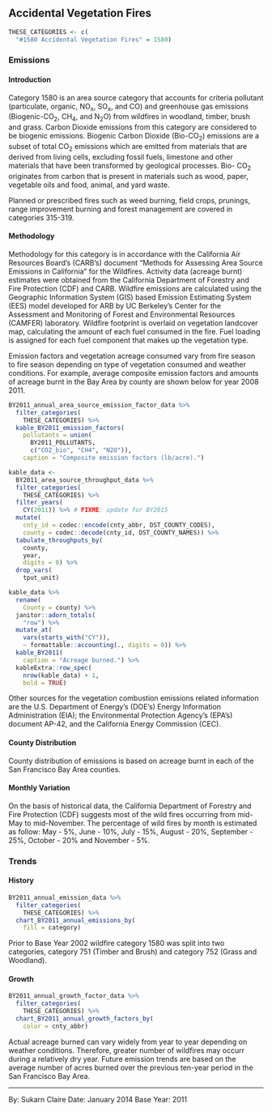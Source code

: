 ## Accidental Vegetation Fires {#misc_other-fires-veg}

```r
THESE_CATEGORIES <- c(
  "#1580 Accidental Vegetation Fires" = 1580)
```

### Emissions

#### Introduction {-}

Category 1580 is an area source category that accounts for criteria pollutant (particulate, organic, NO~x~, SO~x~, and CO) and greenhouse gas emissions (Biogenic-CO~2~, CH~4~, and N~2~O) from wildfires in woodland, timber, brush and grass.
Carbon Dioxide emissions from this category are considered to be biogenic emissions. Biogenic Carbon Dioxide (Bio-CO~2~) emissions are a subset of total CO~2~ emissions which are emitted from materials that are derived from living cells, excluding fossil fuels, limestone and other materials that have been transformed by geological processes. Bio- CO~2~ originates from carbon that is present in materials such as wood, paper, vegetable oils and food, animal, and yard waste.

Planned or prescribed fires such as weed burning, field crops, prunings, range improvement burning and forest management are covered in categories 315-319.

#### Methodology {-}

Methodology for this category is in accordance with the California Air Resources Board’s (CARB’s) document "Methods for Assessing Area Source Emissions in California" for the Wildfires. Activity data (acreage burnt) estimates were obtained from the California Department of Forestry and Fire Protection (CDF) and CARB.
Wildfire emissions are calculated using the Geographic Information System (GIS) based Emission Estimating System (EES) model developed for ARB by UC Berkeley’s Center for the Assessment and Monitoring of Forest and Environmental Resources (CAMFER) laboratory. Wildfire footprint is overlaid on vegetation landcover map, calculating the amount of each fuel consumed in the fire. Fuel loading is assigned for each fuel component that makes up the vegetation type.

Emission factors and vegetation acreage consumed vary from fire season to fire season depending on type of vegetation consumed and weather conditions. For example, average composite emission factors and amounts of acreage burnt in the Bay Area by county are shown below for year <span class="strike">2008</span> 2011.

```r
BY2011_annual_area_source_emission_factor_data %>%
  filter_categories(
    THESE_CATEGORIES) %>%
  kable_BY2011_emission_factors(
    pollutants = union(
      BY2011_POLLUTANTS,
      c("CO2_bio", "CH4", "N2O")),
    caption = "Composite emission factors (lb/acre).")
```

```r
kable_data <-
  BY2011_area_source_throughput_data %>%
  filter_categories(
    THESE_CATEGORIES) %>%
  filter_years(
    CY(2011)) %>% # FIXME: update for BY2015
  mutate(
    cnty_id = codec::encode(cnty_abbr, DST_COUNTY_CODES),
    county = codec::decode(cnty_id, DST_COUNTY_NAMES)) %>%
  tabulate_throughputs_by(
    county,
    year,
    digits = 0) %>%
  drop_vars(
    tput_unit) 

kable_data %>%
  rename(
    County = county) %>%
  janitor::adorn_totals(
    "row") %>%
  mutate_at(
    vars(starts_with("CY")),
    ~ formattable::accounting(., digits = 0)) %>%
  kable_BY2011(
    caption = "Acreage burned.") %>%
  kableExtra::row_spec(
    nrow(kable_data) + 1,
    bold = TRUE)
```

Other sources for the vegetation combustion emissions related information are the U.S. Department of Energy’s (DOE’s) Energy Information Administration (EIA); the Environmental Protection Agency’s (EPA’s) document AP-42, and the California Energy Commission (CEC).

#### County Distribution {-}

County distribution of emissions is based on acreage burnt in each of the San Francisco Bay Area counties.

#### Monthly Variation {-}

On the basis of historical data, the California Department of Forestry and Fire Protection (CDF) suggests most of the wild fires occurring from mid-May to mid-November. The percentage of wild fires by month is estimated as follow: May - 5%, June - 10%, July - 15%, August - 20%, September - 25%, October - 20% and November - 5%.

### Trends

#### History {-}

```r
BY2011_annual_emission_data %>%
  filter_categories(
    THESE_CATEGORIES) %>%
  chart_BY2011_annual_emissions_by(
    fill = category) 
```

Prior to Base Year 2002 wildfire category 1580 was split into two categories, category 751 (Timber and Brush) and category 752 (Grass and Woodland).

#### Growth {-}

```r
BY2011_annual_growth_factor_data %>%
  filter_categories(
    THESE_CATEGORIES) %>%
  chart_BY2011_annual_growth_factors_by(
    color = cnty_abbr) 
```

Actual acreage burned can vary widely from year to year depending on weather conditions. Therefore, greater number of wildfires may occurr during a relatively dry year. Future emission trends are based on the average number of acres burned over the previous ten-year period in the San Francisco Bay Area.

***

By: Sukarn Claire 
Date: January 2014 
Base Year: 2011
